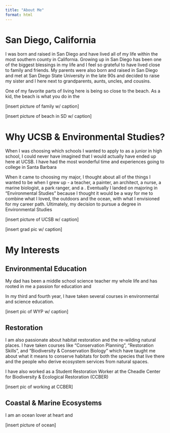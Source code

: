 ```yaml
---
title: "About Me"
format: html
---
```


# San Diego, California 

I was born and raised in San Diego and have lived all of my life within the most southern county in California. Growing up in San Diego has been one of the biggest blessings in my life and I feel so grateful to have lived close to family and friends. My parents were also born and raised in San Diego and met at San Diego State University in the late 90s and decided to raise my sister and I here next to grandparents, aunts, uncles, and cousins. 

One of my favorite parts of living here is being so close to the beach. As a kid, the beach is what you do in the 

[insert picture of family w/ caption]

[insert picture of beach in SD w/ caption]

# Why UCSB & Environmental Studies?

When I was choosing which schools I wanted to apply to as a junior in high school, I could never have imagined that I would actually have ended up here at UCSB. I have had the most wonderful time and experiences going to college in Santa Barbara 

When it came to choosing my major, I thought about all of the things I wanted to be when I grew up - a teacher, a painter, an architect, a nurse, a marine biologist, a park ranger, and a . Eventually I landed on majoring in "Environmental Studies" because I thought it would be a way for me to combine what I loved, the outdoors and the ocean, with what I envisioned for my career path. Ultimately, my decision to pursue a degree in Environmental Studies 

[insert picture of UCSB w/ caption]

[insert grad pic w/ caption]


# My Interests 

## Environmental Education

My dad has been a middle school science teacher my whole life and has rooted in me a passion for education and 

In my third and fourth year, I have taken several courses in environmental and science education.  

[insert pic of WYP w/ caption]

## Restoration 

I am also passionate about habitat restoration and the re-wilding natural places. I have taken courses like "Conservation Planning", "Restoration Skills", and "Biodiversity & Conservation Biology" which have taught me about what it means to conserve habitats for both the species that live there and the people who derive ecosystem services from natural spaces. 

I have also worked as a Student Restoration Worker at the Cheadle Center for Biodiversity & Ecological Restoration (CCBER) 

[insert pic of working at CCBER]

## Coastal & Marine Ecosystems 

I am an ocean lover at heart and 

[insert picture of ocean]
